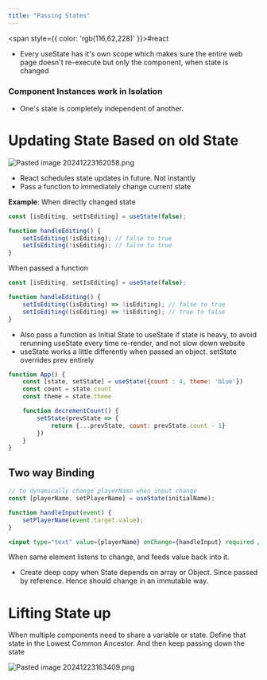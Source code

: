 ```yaml
---
title: "Passing States"
---
```



<span style={{ color: 'rgb(116,62,228)' }}>#react</span> 

- Every useState has it's own scope which makes sure the entire web page doesn't re-execute but only the component, when state is changed
### Component Instances work in Isolation

- One's state is completely independent of another.

# Updating State Based on old State

![Pasted image 20241223162058.png](https://raw.githubusercontent.com/himanshu864/DevObs/refs/heads/main/Assets/Pasted%20image%2020241223162058.png)

- React schedules state updates in future. Not instantly
- Pass a function to immediately change current state

**Example**: When directly changed state

```jsx
const [isEditing, setIsEditing] = useState(false);

function handleEditing() {
	setIsEditing(!isEditing); // false to true
	setIsEditing(!isEditing); // false to true
}
```

When passed a function

```jsx
const [isEditing, setIsEditing] = useState(false);

function handleEditing() {
	setIsEditing((isEditing) => !isEditing); // false to true
	setIsEditing((isEditing) => !isEditing); // true to false
}
```

- Also pass a function as Initial State to useState if state is heavy, to avoid rerunning useState every time re-render, and not slow down website
- useState works a little differently when passed an object. setState overrides prev entirely

```jsx
function App() {
	const [state, setState] = useState({count : 4, theme: 'blue'})
	const count = state.count
	const theme = state.theme

	function decrementCount() {
		setState(prevState => {
			return {...prevState, count: prevState.count - 1}
		})
	}
}
```

## Two way Binding

```jsx
// to dynamically change playerName when input change
const [playerName, setPlayerName] = useState(initialName);

function handleInput(event) {
    setPlayerName(event.target.value);
}

<input type="text" value={playerName} onChange={handleInput} required />
```

When same element listens to change, and feeds value back into it.

- Create deep copy when State depends on array or Object. Since passed by reference. Hence should change in an immutable way.

# Lifting State up

When multiple components need to share a variable or state. Define that state in the Lowest Common Ancestor. And then keep passing down the state

![Pasted image 20241223163409.png](https://raw.githubusercontent.com/himanshu864/DevObs/refs/heads/main/Assets/Pasted%20image%2020241223163409.png)
